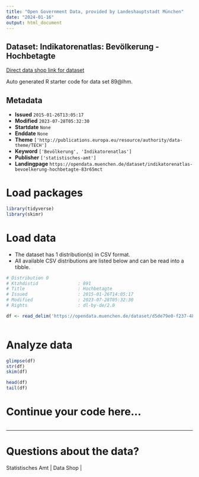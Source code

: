 ```yaml
---
title: "Open Government Data, provided by Landeshauptstadt München"
date: "2024-01-16"
output: html_document
---
```


## Dataset: Indikatorenatlas: Bevölkerung - Hochbetagte

[Direct data shop link for dataset](https://opendata.muenchen.de/dataset/indikatorenatlas-bevoelkerung-hochbetagte-83r65mct)

Auto generated R starter code for data set 89@lhm.

## Metadata

- **Issued** `2015-01-26T13:05:17`
- **Modified** `2023-07-28T05:32:30`
- **Startdate** `None`
- **Enddate** `None`
- **Theme** `['http://publications.europa.eu/resource/authority/data-theme/TECH']`
- **Keyword** `['Bevölkerung', 'Indikatorenatlas']`
- **Publisher** `['statistisches-amt']`
- **Landingpage** `https://opendata.muenchen.de/dataset/indikatorenatlas-bevoelkerung-hochbetagte-83r65mct`


# Load packages

```r

library(tidyverse)
library(skimr)

```

# Load data

-   The dataset has 1 distribution(s) in CSV format.
-   All available CSV distributions are listed below and can be read into a tibble.

```r

# Distribution 0
# Ktzhdistid               : 891
# Title                    : Hochbetagte
# Issued                   : 2015-01-26T14:05:17
# Modified                 : 2023-07-28T05:32:30
# Rights                   : dl-by-de/2.0

df <- read_delim('https://opendata.muenchen.de/dataset/d5de79e0-f237-4858-a19a-cfa1f4ff22a6/resource/2d8a97e3-e1b9-444c-a3a2-59e6f5b22466/download/indikat_bevoelkerung_hochbetagte_240723.csv')



```

# Analyze data

```r

glimpse(df)
str(df)
skim(df)

head(df)
tail(df)

```

# Continue your code here...

```r

```

------------------------------------------------------------------------

# Questions about the data?

Statistisches Amt | Data Shop | 
